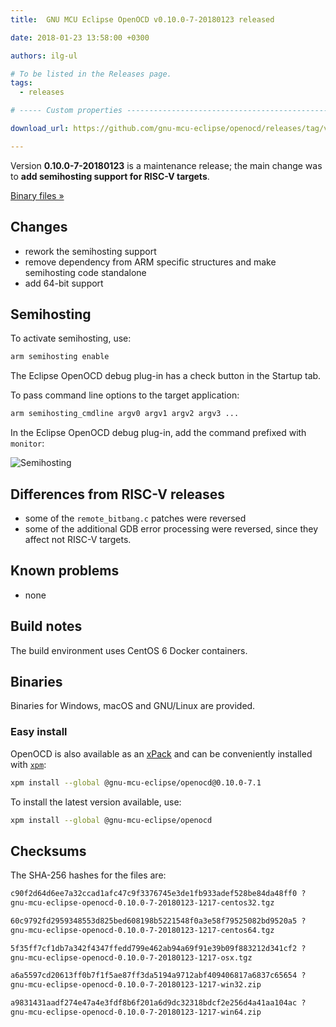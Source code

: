 ```yaml
---
title:  GNU MCU Eclipse OpenOCD v0.10.0-7-20180123 released

date: 2018-01-23 13:58:00 +0300

authors: ilg-ul

# To be listed in the Releases page.
tags:
  - releases

# ----- Custom properties -----------------------------------------------------

download_url: https://github.com/gnu-mcu-eclipse/openocd/releases/tag/v0.10.0-7-20180123/

---
```


Version **0.10.0-7-20180123** is a maintenance release; the main change was to **add semihosting support for RISC-V targets**.

<!-- truncate -->

<p><a href={ frontMatter.download_url }>Binary files »</a></p>

## Changes

* rework the semihosting support
* remove dependency from ARM specific structures and make semihosting code standalone
* add 64-bit support

## Semihosting

To activate semihosting, use:

```txt
arm semihosting enable
```

The Eclipse OpenOCD debug plug-in has a check button in the Startup tab.

To pass command line options to the target application:

```txt
arm semihosting_cmdline argv0 argv1 argv2 argv3 ...
```

In the Eclipse OpenOCD debug plug-in, add the command prefixed with `monitor`:

![Semihosting](/img/2018/openocd-riscv-semihosting.png)

## Differences from RISC-V releases

* some of the `remote_bitbang.c` patches were reversed
* some of the additional GDB error processing were reversed, since they affect not RISC-V targets.

## Known problems

* none

## Build notes

The build environment uses CentOS 6 Docker containers.

## Binaries

Binaries for Windows, macOS and GNU/Linux are provided.

### Easy install

OpenOCD is also available as an [xPack](https://www.npmjs.com/package/@gnu-mcu-eclipse/openocd) and can be conveniently installed with [`xpm`](https://www.npmjs.com/package/xpm):

```sh
xpm install --global @gnu-mcu-eclipse/openocd@0.10.0-7.1
```

To install the latest version available, use:

```sh
xpm install --global @gnu-mcu-eclipse/openocd
```

## Checksums

The SHA-256 hashes for the files are:

```txt
c90f2d64d6ee7a32ccad1afc47c9f3376745e3de1fb933adef528be84da48ff0 ?
gnu-mcu-eclipse-openocd-0.10.0-7-20180123-1217-centos32.tgz

60c9792fd2959348553d825bed608198b5221548f0a3e58f79525082bd9520a5 ?
gnu-mcu-eclipse-openocd-0.10.0-7-20180123-1217-centos64.tgz

5f35ff7cf1db7a342f4347ffedd799e462ab94a69f91e39b09f883212d341cf2 ?
gnu-mcu-eclipse-openocd-0.10.0-7-20180123-1217-osx.tgz

a6a5597cd20613ff0b7f1f5ae87ff3da5194a9712abf409406817a6837c65654 ?
gnu-mcu-eclipse-openocd-0.10.0-7-20180123-1217-win32.zip

a9831431aadf274e47a4e3fdf8b6f201a6d9dc32318bdcf2e256d4a41aa104ac ?
gnu-mcu-eclipse-openocd-0.10.0-7-20180123-1217-win64.zip
```
